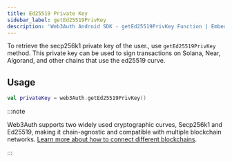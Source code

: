 ```yaml
---
title: Ed25519 Private Key
sidebar_label: getEd25519PrivKey
description: 'Web3Auth Android SDK - getEd25519PrivKey Function | Embedded Wallets'
---
```


To retrieve the secp256k1 private key of the user., use `getEd25519PrivKey` method. This private key can be used to sign transactions on Solana, Near, Algorand, and other chains that use the ed25519 curve.

## Usage

```kotlin
val privateKey = web3Auth.getEd25519PrivKey()
```

:::note

Web3Auth supports two widely used cryptographic curves, Secp256k1 and Ed25519, making it chain-agnostic and compatible with multiple blockchain networks. [Learn more about how to connect different blockchains](/embedded-wallets/connect-blockchain).

:::
